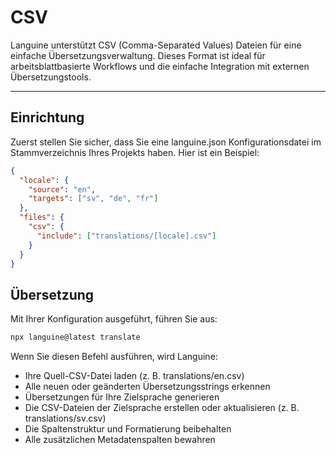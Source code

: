 # CSV

Languine unterstützt CSV (Comma-Separated Values) Dateien für eine einfache Übersetzungsverwaltung. Dieses Format ist ideal für arbeitsblattbasierte Workflows und die einfache Integration mit externen Übersetzungstools.

---

## Einrichtung

Zuerst stellen Sie sicher, dass Sie eine languine.json Konfigurationsdatei im Stammverzeichnis Ihres Projekts haben. Hier ist ein Beispiel:

```json
{
  "locale": {
    "source": "en",
    "targets": ["sv", "de", "fr"]
  },
  "files": {
    "csv": {
      "include": ["translations/[locale].csv"]
    }
  }
}
```

## Übersetzung

Mit Ihrer Konfiguration ausgeführt, führen Sie aus:

```bash
npx languine@latest translate
```

Wenn Sie diesen Befehl ausführen, wird Languine:

- Ihre Quell-CSV-Datei laden (z. B. translations/en.csv)
- Alle neuen oder geänderten Übersetzungsstrings erkennen
- Übersetzungen für Ihre Zielsprache generieren
- Die CSV-Dateien der Zielsprache erstellen oder aktualisieren (z. B. translations/sv.csv)
- Die Spaltenstruktur und Formatierung beibehalten
- Alle zusätzlichen Metadatenspalten bewahren
